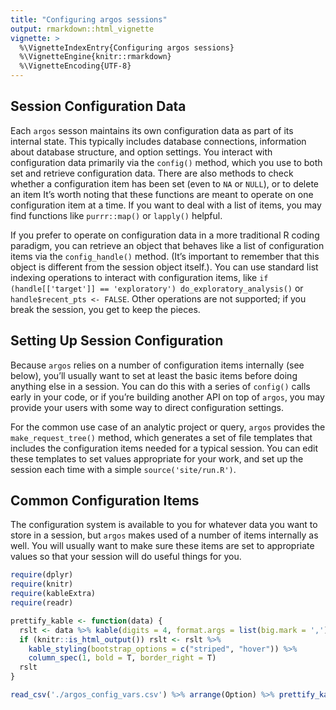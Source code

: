 ```yaml
---
title: "Configuring argos sessions"
output: rmarkdown::html_vignette
vignette: >
  %\VignetteIndexEntry{Configuring argos sessions}
  %\VignetteEngine{knitr::rmarkdown}
  %\VignetteEncoding{UTF-8}
---
```


## Session Configuration Data

Each `argos` sesson maintains its own configuration data as part of its
internal state.  This typically includes database connections, information
about database structure, and option settings.  You interact with configuration
data primarily via the `config()` method, which you use to both set and retrieve
configuration data. There are also methods to check whether a configuration
item has been set (even to `NA` or `NULL`), or to delete an item  It's
worth noting that these functions are meant to operate on one configuration
item at a time.  If you want to deal with a list of items, you may find
functions like `purrr::map()` or `lapply()` helpful.

If you prefer to operate on configuration data in a more traditional R coding
paradigm, you can retrieve an object that behaves like a list of configuration
items via the `config_handle()` method.  (It's important to remember that this
object is different from the session object itself.). You can use standard
list indexing operations to interact with configuration items, like
`if (handle[['target']] == 'exploratory') do_exploratory_analysis()` or
`handle$recent_pts <- FALSE`.  Other operations are not supported; if you break
the session, you get to keep the pieces.

## Setting Up Session Configuration

Because `argos` relies on a number of configuration items internally (see
below), you'll usually want to set at least the basic items before doing
anything else in a session.  You can do this with a series of `config()`
calls early in your code, or if you're building another API on top of `argos`,
you may provide your users with some way to direct configuration settings.

For the common use case of an analytic project or query, `argos` provides the
`make_request_tree()` method, which generates a set of file templates that
includes the configuration items needed for a typical session.  You can edit
these templates to set values appropriate for your work, and set up the session
each time with a simple `source('site/run.R')`.

## Common Configuration Items

The configuration system is available to you for whatever data you want to
store in a session, but `argos` makes used of a number of items internally as
well.  You will usually want to make sure these items are set to appropriate
values so that your session will do useful things for you.

```r
require(dplyr)
require(knitr)
require(kableExtra)
require(readr)

prettify_kable <- function(data) {
  rslt <- data %>% kable(digits = 4, format.args = list(big.mark = ','))
  if (knitr::is_html_output()) rslt <- rslt %>%
    kable_styling(bootstrap_options = c("striped", "hover")) %>%
    column_spec(1, bold = T, border_right = T)
  rslt
}

read_csv('./argos_config_vars.csv') %>% arrange(Option) %>% prettify_kable() 
```



